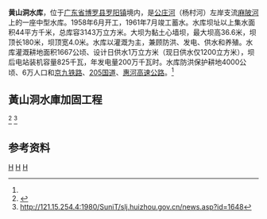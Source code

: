 {{Otheruses|黄山洞水库|other=同名或類似名的其它條目描述}}
{{Infobox Reservoir 
|name = 黄山洞水库
|nickname =
|image = 
|image_caption = 
|map = 
|map_caption = 
|pushpin_map = China Guangdong
|pushpin_map_caption = 黄山洞水库在广东的位置
|code = BHC14200223
|class = 中型水库
|location_of_reservoir = [[广东省|广东省]][[博罗县|博罗县]][[石坝镇_(博罗县)|石坝镇]]
|location_of_dam = 距[[石壩鎮_(博羅縣)|石壩鎮]]4.2公里
|inflow =
|outflow = 麻陂河
|catchment_area = 44
|reservoir_area = 
|mean_depth = 
|maximum_depth = 
|flood_level = 
|normal_water_level =
|dead_water_level = 
|water_quality = 
|island = 
|maximum_storage_capacity = 
|normal_storage_capacity =
|dead_storage_capacity = 
|type_of_dam =黏土心墙坝
|elevation_of_dam = 
|height_of_dam = 36.6
|length_of_dam =180
|width_of_dam =4.0
|installed_capacity = 825千瓦
|irrigated_area =1667公顷
|start = 1958年6月
|complete = 1961年7月
|cost = 
|emigrate =
|latd = 23
|latm = 34
|lats = 11
|latNS =N 
|longd = 114
|longm = 32
|longs = 33
|longEW = E
|website = 
|footnotes = <ref name="中国河湖大典">{{cite book zh |author=《[[中国河湖大典|中国河湖大典]]》编纂委员会 |title=《中国河湖大典·珠江卷》 |format=M |edition=1 |location=北京 |publisher=中国水利水电出版社 |date=2013年1月 |pages=271页 |id= ISBN 978-7-5170-0561-2}}</ref>
}}
<mapframe latitude="23.5748" longitude="114.5358" zoom="13" width="280" height="300" align="right" />
'''黄山洞水库'''，位于[[广东省|广东省]][[博罗县|博罗县]][[罗阳镇_(博罗县)|罗阳镇]]境内，是[[公庄河|公庄河]]（杨村河）左岸支流[[麻陂河|麻陂河]]上的一座中型水库。1958年6月开工，1961年7月竣工蓄水。水库坝址以上集水面积44平方千米，总库容3143万立方米。大坝为黏土心墙坝，最大坝高36.6米，坝顶长180米，坝顶宽4.0米。水库以灌溉为主，兼顾防洪、发电、供水和养殖。水库灌溉耕地面积1667公顷、设计日供水1万立方米（现日供水仅1200立方米），坝后电站装机容量825千瓦，年发电量200万千瓦时。水库防洪保护耕地4000公顷、6万人口和[[京九铁路|京九铁路]]、[[205国道|205国道]]、[[惠河高速公路|惠河高速公路]]。<ref name="中国河湖大典"/>

==黃山洞水庫加固工程==
<ref name="黃山洞水庫除險加固工程建設進度情況匯報">{{Cite web |url=http://121.15.254.4:1980/SuniT/xxgk.huizhou.gov.cn/publicfiles/business/htmlfiles/8117/7.2.1/201005/44116.html |title=存档副本 |access-date=2016-01-09 |archive-url=https://web.archive.org/web/20160127113515/http://121.15.254.4:1980/SuniT/xxgk.huizhou.gov.cn/publicfiles/business/htmlfiles/8117/7.2.1/201005/44116.html |archive-date=2016-01-27 |dead-url=yes }}</ref>
<ref name="黃山洞水庫加固明年9月完工 - 惠州水務資訊網">http://121.15.254.4:1980/SuniT/slj.huizhou.gov.cn/news.asp?id=1648{{Dead link|date=2018年6月 |bot=InternetArchiveBot |fix-attempted=no }}</ref>

==参考资料==
{{reflist}}
[[Category:东江水库|H]]
[[Category:广东水库|H]]
[[Category:博罗县|H]]